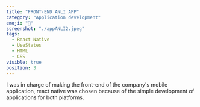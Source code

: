 ```yaml
---
title: "FRONT-END ANLI APP"
category: "Application development"
emoji: "📱"
screenshot: "./appANLI2.jpeg"
tags:
  - React Native
  - UseStates
  - HTML
  - CSS
visible: true
position: 3
---
```


I was in charge of making the front-end of the company's mobile application, react native was chosen because of the simple development of applications for both platforms.
